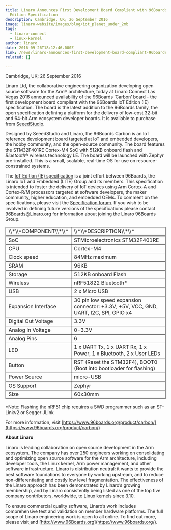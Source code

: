 ```yaml
---
title: Linaro Announces First Development Board Compliant with 96Boards IoT
  Edition Specification
description: Cambridge, UK; 26 September 2016
image: linaro-website/images/blog/iot_planet_under_2mb
tags:
  - linaro-connect
  - linux-kernel
author: linaro
date: 2016-09-26T18:12:46.000Z
link: /news/linaro-announces-first-development-board-compliant-96boards-iot-edition-specification/
related: []

---
```


Cambridge, UK; 26 September 2016

Linaro Ltd, the collaborative engineering organization developing open source software for the Arm® architecture, today at Linaro Connect Las Vegas 2016 announced availability of the 96Boards ‘Carbon’ board - the first development board compliant with the 96Boards IoT Edition (IE) specification. The board is the latest addition to the 96Boards family, the open specification defining a platform for the delivery of low-cost 32-bit and 64-bit Arm ecosystem developer boards. It is available to purchase from [SeeedStudio](https://www.96boards.org/product/carbon/).

Designed by SeeedStudio and Linaro, the 96Boards Carbon is an IoT reference development board targeted at IoT and embedded developers, the hobby community, and the open-source community. The board features the STM32F401RE Cortex-M4 SoC with 512KB onboard flash and *Bluetooth*® wireless technology LE. The board will be launched with Zephyr pre-installed. This is a small, scalable, real-time OS for use on resource-constrained systems.

The [IoT Edition (IE) specification](https://github.com/96boards/documentation/blob/master/Specifications/96Boards-IE-Specification.pdf) is a joint effort between 96Boards, the Linaro IoT and Embedded (LITE) Group and its members. This specification is intended to foster the delivery of IoT devices using Arm Cortex-A and Cortex-R/M processors targeted at software developers, the maker community, higher education, and embedded OEMs. To comment on the specifications, please visit the [Specification forum](https://discuss.96boards.org/c/specification/6). If you wish to be involved in defining future versions of the specifications please contact 96Boards@Linaro.org for information about joining the Linaro 96Boards Group.

<table border="1" class="table responsive-table">
<tbody >
<tr >

<td markdown="1">
\\*\\*COMPONENT\\*\\*
</td>

<td markdown="1">
\\*\\*DESCRIPTION\\*\\*
</td>
</tr>
<tr >

<td markdown="1">
SoC
</td>

<td markdown="1">
STMicroelectronics STM32F401RE
</td>
</tr>
<tr >

<td markdown="1">
CPU
</td>

<td markdown="1">
Cortex-M4
</td>
</tr>
<tr >

<td markdown="1">
Clock speed
</td>

<td markdown="1">
84MHz maximum
</td>
</tr>
<tr >

<td markdown="1">
SRAM
</td>

<td markdown="1">
96KB
</td>
</tr>
<tr >

<td markdown="1">
Storage
</td>

<td markdown="1">
512KB onboard Flash
</td>
</tr>
<tr >

<td markdown="1">
Wireless
</td>

<td markdown="1">
nRF51822 Bluetooth*
</td>
</tr>
<tr >

<td markdown="1">
USB
</td>

<td markdown="1">
2 x Micro USB
</td>
</tr>
<tr >

<td markdown="1">
Expansion Interface
</td>

<td markdown="1">
30 pin low speed expansion connector: +3.3V, +5V, VCC, GND, UART, I2C, SPI, GPIO x4
</td>
</tr>
<tr >

<td markdown="1">
Digital Out Voltage
</td>

<td markdown="1">
3.3V
</td>
</tr>
<tr >

<td markdown="1">
Analog In Voltage
</td>

<td markdown="1">
0-3.3V
</td>
</tr>
<tr >

<td markdown="1">
Analog Pins
</td>

<td markdown="1">
6
</td>
</tr>
<tr >

<td markdown="1">
LED
</td>

<td markdown="1">
1 x UART Tx, 1 x UART Rx, 1 x Power, 1 x Bluetooth, 2 x User LEDs
</td>
</tr>
<tr >

<td markdown="1">
Button
</td>

<td markdown="1">
RST (Reset the STM32F4), BOOT0 (Boot into bootloader for flashing)
</td>
</tr>
<tr >

<td markdown="1">
Power Source
</td>

<td markdown="1">
micro-USB
</td>
</tr>
<tr >

<td markdown="1">
OS Support
</td>

<td markdown="1">
Zephyr
</td>
</tr>
<tr >

<td markdown="1">
Size
</td>

<td markdown="1">
60x30mm
</td>
</tr>
</tbody>
</table>

\*Note: Flashing the nRF51 chip requires a SWD programmer such as an ST-Linkv2 or Segger JLink

For more information, visit [https://www.96boards.org/product/carbon/](https://www.96boards.org/product/carbon/)

**About Linaro**

Linaro is leading collaboration on open source development in the Arm ecosystem. The company has over 250 engineers working on consolidating and optimizing open source software for the Arm architecture, including developer tools, the Linux kernel, Arm power management, and other software infrastructure. Linaro is distribution neutral: it wants to provide the best software foundations to everyone by working upstream, and to reduce non-differentiating and costly low level fragmentation. The effectiveness of the Linaro approach has been demonstrated by Linaro’s growing membership, and by Linaro consistently being listed as one of the top five company contributors, worldwide, to Linux kernels since 3.10.

To ensure commercial quality software, Linaro’s work includes comprehensive test and validation on member hardware platforms. The full scope of Linaro engineering work is open to all online. To find out more, please visit[ ](/) and [http://www.96Boards.org](https://www.96boards.org/).
